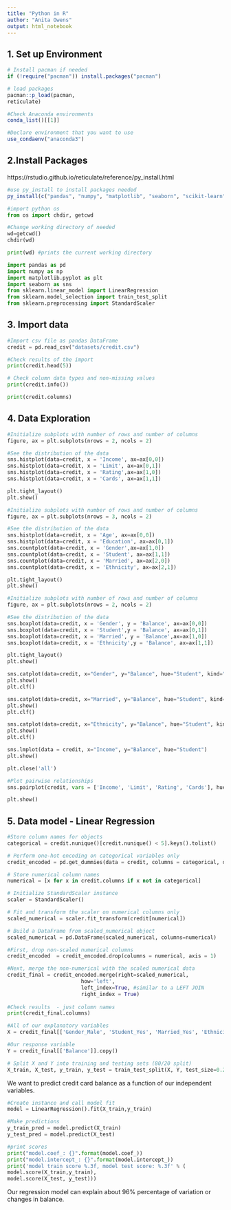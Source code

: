 ```yaml
---
title: "Python in R"
author: "Anita Owens"
output: html_notebook
---
```



## 1. Set up Environment

```r
# Install pacman if needed
if (!require("pacman")) install.packages("pacman")

# load packages
pacman::p_load(pacman,
reticulate)
```


```r
#Check Anaconda environments
conda_list()[[1]]
```
```r
#Declare environment that you want to use
use_condaenv("anaconda3")
```

## 2.Install Packages

https://rstudio.github.io/reticulate/reference/py_install.html

```r
#use py_install to install packages needed
py_install(c("pandas", "numpy", "matplotlib", "seaborn", "scikit-learn"))
```



```python
#import python os
from os import chdir, getcwd

#Change working directory of needed
wd=getcwd()
chdir(wd)

print(wd) #prints the current working directory
```



```python
import pandas as pd
import numpy as np
import matplotlib.pyplot as plt 
import seaborn as sns
from sklearn.linear_model import LinearRegression
from sklearn.model_selection import train_test_split
from sklearn.preprocessing import StandardScaler
```

## 3. Import data

```python
#Import csv file as pandas DataFrame
credit = pd.read_csv("datasets/credit.csv")
```

```python
#Check results of the import
print(credit.head(5))
```



```python
# Check column data types and non-missing values
print(credit.info())
```
```python
print(credit.columns)
```



## 4. Data Exploration

```python
#Initialize subplots with number of rows and number of columns
figure, ax = plt.subplots(nrows = 2, ncols = 2)

#See the distribution of the data
sns.histplot(data=credit, x = 'Income', ax=ax[0,0])
sns.histplot(data=credit, x = 'Limit', ax=ax[0,1])
sns.histplot(data=credit, x = 'Rating',ax=ax[1,0])
sns.histplot(data=credit, x = 'Cards', ax=ax[1,1])

plt.tight_layout()
plt.show()
```

```python
#Initialize subplots with number of rows and number of columns
figure, ax = plt.subplots(nrows = 3, ncols = 2)

#See the distribution of the data
sns.histplot(data=credit, x = 'Age', ax=ax[0,0])
sns.histplot(data=credit, x = 'Education', ax=ax[0,1])
sns.countplot(data=credit, x = 'Gender',ax=ax[1,0])
sns.countplot(data=credit, x = 'Student', ax=ax[1,1])
sns.countplot(data=credit, x = 'Married', ax=ax[2,0])
sns.countplot(data=credit, x = 'Ethnicity', ax=ax[2,1])

plt.tight_layout()
plt.show()
```

```python
#Initialize subplots with number of rows and number of columns
figure, ax = plt.subplots(nrows = 2, ncols = 2)

#See the distribution of the data
sns.boxplot(data=credit, x = 'Gender', y = 'Balance', ax=ax[0,0])
sns.boxplot(data=credit, x = 'Student',y = 'Balance', ax=ax[0,1])
sns.boxplot(data=credit, x = 'Married', y = 'Balance',ax=ax[1,0])
sns.boxplot(data=credit, x = 'Ethnicity',y = 'Balance', ax=ax[1,1])

plt.tight_layout()
plt.show()
```
```python
sns.catplot(data=credit, x="Gender", y="Balance", hue="Student", kind="box")
plt.show()
plt.clf()

sns.catplot(data=credit, x="Married", y="Balance", hue="Student", kind="box")
plt.show()
plt.clf()

sns.catplot(data=credit, x="Ethnicity", y="Balance", hue="Student", kind="box")
plt.show()
plt.clf()

sns.lmplot(data = credit, x="Income", y="Balance", hue="Student")
plt.show()
```



```python
plt.close('all')

#Plot pairwise relationships
sns.pairplot(credit, vars = ['Income', 'Limit', 'Rating', 'Cards'], hue='Student')

plt.show()
```
## 5. Data model - Linear Regression


```python
#Store column names for objects
categorical = credit.nunique()[credit.nunique() < 5].keys().tolist()

# Perform one-hot encoding on categorical variables only
credit_encoded = pd.get_dummies(data = credit, columns = categorical, drop_first=True)

# Store numerical column names
numerical = [x for x in credit.columns if x not in categorical]
```




```python
# Initialize StandardScaler instance
scaler = StandardScaler()

# Fit and transform the scaler on numerical columns only
scaled_numerical = scaler.fit_transform(credit[numerical])

# Build a DataFrame from scaled_numerical object
scaled_numerical = pd.DataFrame(scaled_numerical, columns=numerical)
```

```python
#First, drop non-scaled numerical columns
credit_encoded  = credit_encoded.drop(columns = numerical, axis = 1)

#Next, merge the non-numerical with the scaled numerical data
credit_final = credit_encoded.merge(right=scaled_numerical,
                        how='left',
                        left_index=True, #similar to a LEFT JOIN 
                        right_index = True)
 
#Check results  - just column names               
print(credit_final.columns)                      
```



```python
#All of our explanatory variables
X = credit_final[['Gender_Male', 'Student_Yes', 'Married_Yes', 'Ethnicity_Asian', 'Ethnicity_Caucasian', 'Income', 'Limit', 'Rating', 'Cards', 'Age', 'Education']].copy()

#Our response variable
Y = credit_final[['Balance']].copy()
```

```python
# Split X and Y into training and testing sets (80/20 split)
X_train, X_test, y_train, y_test = train_test_split(X, Y, test_size=0.20)
```



We want to predict credit card balance as a function of our independent variables.

```python
#Create instance and call model fit
model = LinearRegression().fit(X_train,y_train)

#Make predictions
y_train_pred = model.predict(X_train)
y_test_pred = model.predict(X_test)
```


```python
#print scores
print("model.coef_: {}".format(model.coef_))
print("model.intercept_: {}".format(model.intercept_))
print('model train score %.3f, model test score: %.3f' % (
model.score(X_train,y_train),
model.score(X_test, y_test)))
```
Our regression model can explain about 96% percentage of variation or changes in balance.




